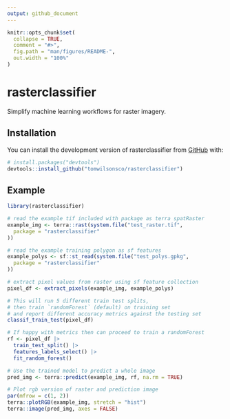 ```yaml
---
output: github_document
---
```


<!-- README.md is generated from README.Rmd. Please edit that file -->

```r
knitr::opts_chunk$set(
  collapse = TRUE,
  comment = "#>",
  fig.path = "man/figures/README-",
  out.width = "100%"
)
```

# rasterclassifier

<!-- badges: start -->
<!-- badges: end -->

Simplify machine learning workflows for raster imagery.

## Installation

You can install the development version of rasterclassifier from [GitHub](https://github.com/) with:

``` r
# install.packages("devtools")
devtools::install_github("tomwilsonsco/rasterclassifier")
```

## Example

```r
library(rasterclassifier)

# read the example tif included with package as terra spatRaster
example_img <- terra::rast(system.file("test_raster.tif",
  package = "rasterclassifier"
))

# read the example training polygon as sf features
example_polys <- sf::st_read(system.file("test_polys.gpkg",
  package = "rasterclassifier"
))

# extract pixel values from raster using sf feature collection
pixel_df <- extract_pixels(example_img, example_polys)

# This will run 5 different train test splits,
# then train `randomForest` (default) on training set
# and report different accuracy metrics against the testing set
classif_train_test(pixel_df)

# If happy with metrics then can proceed to train a randomForest
rf <- pixel_df |>
  train_test_split() |>
  features_labels_select() |>
  fit_random_forest()

# Use the trained model to predict a whole image
pred_img <- terra::predict(example_img, rf, na.rm = TRUE)

# Plot rgb version of raster and prediction image
par(mfrow = c(1, 2))
terra::plotRGB(example_img, stretch = "hist")
terra::image(pred_img, axes = FALSE)
```
